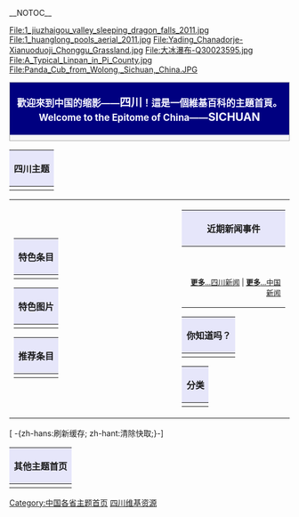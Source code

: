 <!-- 這個主題使用這個語法建立： subst:box portal skeleton| topic={{{topic}}}|  -->
__NOTOC__
<div align="center">
{{browsebar}}
{{模板:中華人民共和國地理主題瀏覽條}}
</div>
<gallery mode="packed">
File:1_jiuzhaigou_valley_sleeping_dragon_falls_2011.jpg
File:1_huanglong_pools_aerial_2011.jpg
File:Yading_Chanadorje-Xianuoduoji_Chonggu_Grassland.jpg
File:大冰瀑布-Q30023595.jpg
File:A_Typical_Linpan_in_Pi_County.jpg
File:Panda_Cub_from_Wolong,_Sichuan,_China.JPG
</gallery>
</div>
<div style="display:block;float:left;width:100%;"><div style="display:block;border:1px solid #aaaaaa;vertical-align: top; background-color:#F6F6F6;margin-bottom:10px;padding-bottom:5px;padding-left:5px;padding-right:4px;"><h2 style="padding:3px; background:navy; color:#f8f8ff; text-align:center; font-weight:bold; font-size:120%; margin-bottom:5px;margin-top:0;margin-left:-5px;margin-right:-4px;">歡迎來到中国的缩影——<big>'''四川'''</big>！這是一個維基百科的主題首頁。<br />Welcome to the Epitome of China——<big>SICHUAN</big></h2>
</div>

{|cellspacing="1px" style="border:1px solid #AAAAAA; width:100%;"
!style="background-color:#E6E6FA;"|四川主题
|-
|{{Portal:四川/欢迎}}
|}
{|cellpadding="0" cellspacing="0" style="border-width:0; margin-top:5px; width:100%;"
|valign="top" width="60%"|
{|cellspacing="1px" style="border:1px solid #AAAAAA; margin-right:5px; width:100%;"
!style="background-color:#E6E6FA;"|特色条目
|-
|{{Portal:四川/特色条目}}
|}
{|cellspacing="1px" style="border:1px solid #AAAAAA; margin-top:5px; width:100%;"
!style="background-color:#E6E6FA;"|特色图片
|-
|{{Portal:四川/特色图片}}
|}
{|cellspacing="1px" style="border:1px solid #AAAAAA; margin-right:5px; margin-top:5px; width:100%;"
!style="background-color:#E6E6FA;"|推荐条目
|-
|{{Portal:四川/推荐条目}}
|}
|valign="top" width="40%"|
{|cellspacing="1px" style="border:1px solid #AAAAAA; width:100%;"
!style="background-color:#E6E6FA;"|近期新闻事件  <font size=2>{{edit|Portal:四川/四川新闻动态/Itn}}</font>
|-
|{{Portal:四川/四川新闻动态/Itn}}<br>
<div align="right" style="font-size:small;">
[[Portal:四川新闻动态|'''更多'''...四川新闻]]  |  [[Portal:中國大陸新聞動態|'''更多'''...中国新闻]]
</div>
|}
{|cellspacing="1px" style="border:1px solid #AAAAAA; margin-top:5px; width:100%;"
!style="background-color:#E6E6FA;"|你知道吗？
|-
|{{Portal:四川/你知道吗}}
|}
{|cellspacing="1px" style="border:1px solid #AAAAAA; width:100%;"
!style="background-color:#E6E6FA;"|分类
|-
|{{Portal:四川/分类}}
|}
|}
[{{fullurl:Portal:四川|action=purge}} -{zh-hans:刷新缓存; zh-hant:清除快取;}-]
{{四川行政区划}}
{|cellspacing="1px" style="border:1px solid #AAAAAA; margin-top:5px; margin-bottom:5px; width:100%;"
!style="background-color:#E6E6FA;"|其他主题首页
|-
|{{Portals}}
|}
[[Category:中国各省主题首页|Category:中国各省主题首页]]
[[Category:四川维基资源|]]